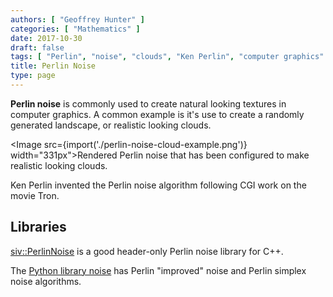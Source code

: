 ```yaml
---
authors: [ "Geoffrey Hunter" ]
categories: [ "Mathematics" ]
date: 2017-10-30
draft: false
tags: [ "Perlin", "noise", "clouds", "Ken Perlin", "computer graphics" ]
title: Perlin Noise
type: page
---
```



**Perlin noise** is commonly used to create natural looking textures in computer graphics. A common example is it's use to create a randomly generated landscape, or realistic looking clouds.

<Image src={import('./perlin-noise-cloud-example.png')} width="331px">Rendered Perlin noise that has been configured to make realistic looking clouds.</Image>

Ken Perlin invented the Perlin noise algorithm following CGI work on the movie Tron.

## Libraries

<a href="https://github.com/Reputeless/PerlinNoise">siv::PerlinNoise</a> is a good header-only Perlin noise library for C++.

The <a href="https://pypi.python.org/pypi/noise/">Python library noise</a> has Perlin "improved" noise and Perlin simplex noise algorithms.
